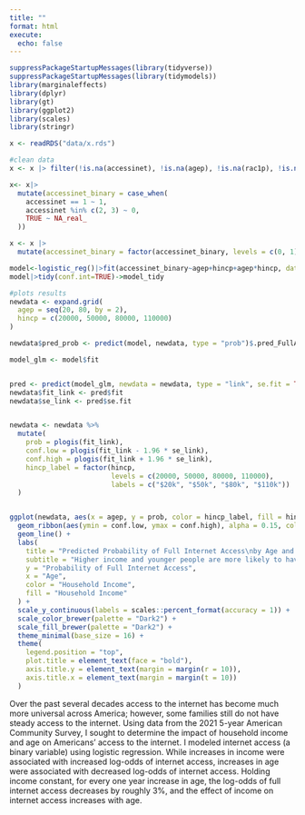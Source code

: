 ```yaml
---
title: ""
format: html
execute: 
  echo: false
---
```


```r
suppressPackageStartupMessages(library(tidyverse))
suppressPackageStartupMessages(library(tidymodels))
library(marginaleffects)
library(dplyr)
library(gt)
library(ggplot2)
library(scales)
library(stringr)
```


```r
x <- readRDS("data/x.rds")

#clean data
x <- x |> filter(!is.na(accessinet), !is.na(agep), !is.na(rac1p), !is.na(schl), !is.na(esr), !is.na(hincp), hincp > 0, hincp < 1e6)

x<- x|>
  mutate(accessinet_binary = case_when(
    accessinet == 1 ~ 1,
    accessinet %in% c(2, 3) ~ 0,
    TRUE ~ NA_real_  
  ))

x <- x |>
  mutate(accessinet_binary = factor(accessinet_binary, levels = c(0, 1), labels = c("LimitedOrNoAccess", "FullAccess")))
```

```r
model<-logistic_reg()|>fit(accessinet_binary~agep+hincp+agep*hincp, data=x)
model|>tidy(conf.int=TRUE)->model_tidy
```

```r
#plots results 
newdata <- expand.grid(
  agep = seq(20, 80, by = 2),
  hincp = c(20000, 50000, 80000, 110000)
)

newdata$pred_prob <- predict(model, newdata, type = "prob")$.pred_FullAccess

model_glm <- model$fit


pred <- predict(model_glm, newdata = newdata, type = "link", se.fit = TRUE)
newdata$fit_link <- pred$fit
newdata$se_link <- pred$se.fit


newdata <- newdata %>%
  mutate(
    prob = plogis(fit_link),
    conf.low = plogis(fit_link - 1.96 * se_link),
    conf.high = plogis(fit_link + 1.96 * se_link),
    hincp_label = factor(hincp,
                         levels = c(20000, 50000, 80000, 110000),
                         labels = c("$20k", "$50k", "$80k", "$110k"))
  )


ggplot(newdata, aes(x = agep, y = prob, color = hincp_label, fill = hincp_label)) +
  geom_ribbon(aes(ymin = conf.low, ymax = conf.high), alpha = 0.15, color = NA) +
  geom_line() +
  labs(
    title = "Predicted Probability of Full Internet Access\nby Age and Household Income",
    subtitle = "Higher income and younger people are more likely to have full\ninternet access; the effect of income on access increases with\nage.",
    y = "Probability of Full Internet Access",
    x = "Age",
    color = "Household Income",
    fill = "Household Income"
  ) +
  scale_y_continuous(labels = scales::percent_format(accuracy = 1)) +
  scale_color_brewer(palette = "Dark2") +
  scale_fill_brewer(palette = "Dark2") +
  theme_minimal(base_size = 16) +
  theme(
    legend.position = "top",
    plot.title = element_text(face = "bold"),
    axis.title.y = element_text(margin = margin(r = 10)),
    axis.title.x = element_text(margin = margin(t = 10))
  )
```

Over the past several decades access to the internet has become much more universal across America; however, some families still do not have steady access to the internet. Using data from the 2021 5-year American Community Survey, I sought to determine the impact of household income and age on Americans' access to the internet. I modeled internet access (a binary variable) using logistic regression. While increases in income were associated with increased log-odds of internet access, increases in age were associated with decreased log-odds of internet access. Holding income constant, for every one year increase in age, the log-odds of full internet access decreases by roughly 3%, and the effect of income on internet access increases with age.


